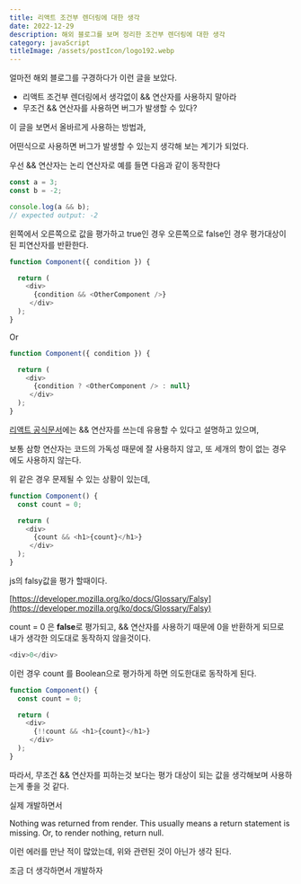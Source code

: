 ```yaml
---
title: 리액트 조건부 렌더링에 대한 생각
date: 2022-12-29
description: 해외 블로그를 보며 정리한 조건부 렌더링에 대한 생각
category: javaScript
titleImage: /assets/postIcon/logo192.webp
---
```



얼마전 해외 블로그를 구경하다가 이런 글을 보았다.

-   리액트 조건부 렌더링에서 생각없이 && 연산자를 사용하지 말아라
-   무조건 && 연산자를 사용하면 버그가 발생할 수 있다?

이 글을 보면서 올바르게 사용하는 방법과,

어떤식으로 사용하면 버그가 발생할 수 있는지 생각해 보는 계기가 되었다.

우선 && 연산자는 논리 연산자로 예를 들면 다음과 같이 동작한다

```javascript
const a = 3;
const b = -2;

console.log(a && b);
// expected output: -2
```

왼쪽에서 오른쪽으로 값을 평가하고 true인 경우 오른쪽으로 false인 경우 평가대상이된 피연산자를 반환한다.

```javascript
function Component({ condition }) {

  return (
    <div>
      {condition && <OtherComponent />}
     </div>
  );
}
```

Or

```javascript
function Component({ condition }) {

  return (
    <div>
      {condition ? <OtherComponent /> : null}
     </div>
  );
}
```

[리액트 공식문서](https://reactjs.org/docs/conditional-rendering.html)에는 && 연산자를 쓰는데 유용할 수 있다고 설명하고 있으며,

보통 삼항 연산자는 코드의 가독성 때문에 잘 사용하지 않고, 또 세개의 항이 없는 경우에도 사용하지 않는다.

위 같은 경우 문제될 수 있는 상황이 있는데, 

```javascript
function Component() {
  const count = 0;

  return (
    <div>
      {count && <h1>{count}</h1>}
     </div>
  );
}
```

js의 falsy값을 평가 할때이다.

[https://developer.mozilla.org/ko/docs/Glossary/Falsy](https://developer.mozilla.org/ko/docs/Glossary/Falsy)

count = 0 은 **false**로 평가되고, && 연산자를 사용하기 때문에 0을 반환하게 되므로 내가 생각한 의도대로 동작하지 않을것이다.

```javascript
<div>0</div>
```

이런 경우 count 를 Boolean으로 평가하게 하면 의도한대로 동작하게 된다. 

```javascript
function Component() {
  const count = 0;

  return (
    <div>
      {!!count && <h1>{count}</h1>}
     </div>
  );
}
```

따라서, 무조건 && 연산자를 피하는것 보다는 평가 대상이 되는 값을 생각해보며 사용하는게 좋을 것 같다.

실제 개발하면서

Nothing was returned from render. This usually means a return statement is missing. Or, to render nothing, return null.

이런 에러를 만난 적이 많았는데, 위와 관련된 것이 아닌가 생각 된다.

조금 더 생각하면서 개발하자
